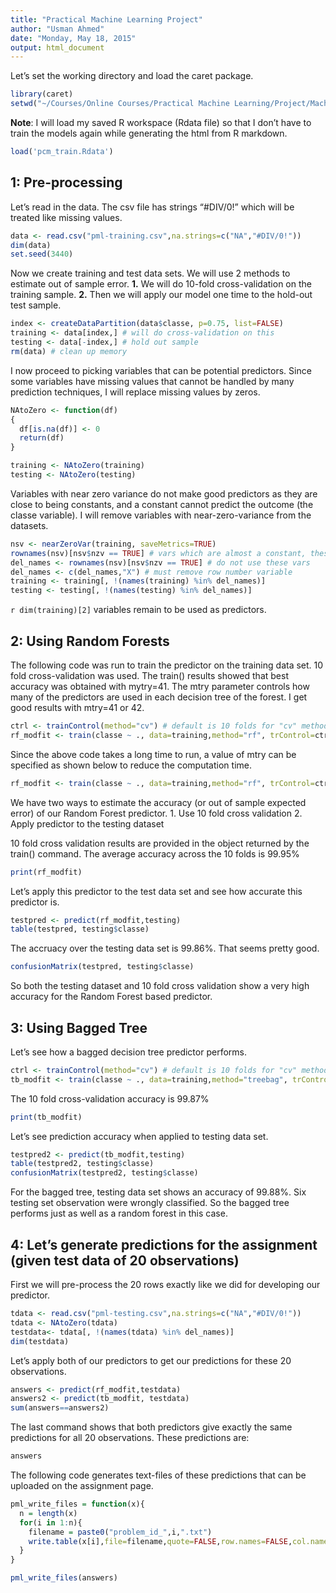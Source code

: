 ```yaml
---
title: "Practical Machine Learning Project"
author: "Usman Ahmed"
date: "Monday, May 18, 2015"
output: html_document
---
```


Let's set the working directory and load the caret package.
```r
library(caret)
setwd("~/Courses/Online Courses/Practical Machine Learning/Project/MachLearnProj")
````

**Note**: I will load my saved R workspace (Rdata file) so that I don't have to train the models again while generating the html from R markdown.
```r
load('pcm_train.Rdata')
```

## 1: Pre-processing
Let's read in the data. The csv file has strings "#DIV/0!" which will be treated like missing values.
```r
data <- read.csv("pml-training.csv",na.strings=c("NA","#DIV/0!")) 
dim(data)
set.seed(3440)
```

Now we create training and test data sets. We will use 2 methods to estimate out of sample error.
**1.** We will do 10-fold cross-validation on the training sample.
**2.** Then we will apply our model one time to the hold-out test sample.


```r
index <- createDataPartition(data$classe, p=0.75, list=FALSE)
training <- data[index,] # will do cross-validation on this
testing <- data[-index,] # hold out sample
rm(data) # clean up memory
```

I now proceed to picking variables that can be potential predictors.
Since some variables have missing values that cannot be handled by many prediction techniques, I will replace missing values by zeros.

```r
NAtoZero <- function(df)
{
  df[is.na(df)] <- 0
  return(df)
}

training <- NAtoZero(training)
testing <- NAtoZero(testing)
```

Variables with near zero variance do not make good predictors as they are close to being constants, and a constant cannot predict the outcome (the classe variable).
I will remove variables with near-zero-variance from the datasets.


```r
nsv <- nearZeroVar(training, saveMetrics=TRUE)
rownames(nsv)[nsv$nzv == TRUE] # vars which are almost a constant, these are 95%+ NA's
del_names <- rownames(nsv)[nsv$nzv == TRUE] # do not use these vars
del_names <- c(del_names,"X") # must remove row number variable
training <- training[, !(names(training) %in% del_names)]
testing <- testing[, !(names(testing) %in% del_names)]
```

`r dim(training)[2]` variables remain to be used as predictors.


## 2: Using Random Forests 

The following code was run to train the predictor on the training data set. 10 fold cross-validation was used. The train() results showed that best accuracy was obtained with mytry=41. The mtry parameter controls how many of the predictors are used in each decision tree of the forest. I get good results with mtry=41 or 42.

```r
ctrl <- trainControl(method="cv") # default is 10 folds for "cv" method
rf_modfit <- train(classe ~ ., data=training,method="rf", trControl=ctrl, prox=TRUE)
```

Since the above code takes a long time to run, a value of mtry can be specified as shown below to reduce the computation time. 

```r
rf_modfit <- train(classe ~ ., data=training,method="rf", trControl=ctrl, prox=TRUE,tuneGrid=data.frame(mtry=42))
```

We have two ways to estimate the accuracy (or out of sample expected error) of our Random Forest predictor.
 1. Use 10 fold cross validation
 2. Apply predictor to the testing dataset
 
10 fold cross validation results are provided in the object returned by the train() command. The average accuracy across the 10 folds is 99.95%
```r
print(rf_modfit)
```

Let's apply this predictor to the test data set and see how accurate this predictor is.
```r
testpred <- predict(rf_modfit,testing)
table(testpred, testing$classe)
```

The accruacy over the testing data set is 99.86%. That seems pretty good.
```r
confusionMatrix(testpred, testing$classe)
```

So both the testing dataset and 10 fold cross validation show a very high accuracy for the Random Forest based predictor.


## 3: Using Bagged Tree

Let's see how a bagged decision tree predictor performs.

```r
ctrl <- trainControl(method="cv") # default is 10 folds for "cv" method
tb_modfit <- train(classe ~ ., data=training,method="treebag", trControl=ctrl)
```

The 10 fold cross-validation accuracy is 99.87%
```r
print(tb_modfit)
```

Let's see prediction accuracy when applied to testing data set.
```r
testpred2 <- predict(tb_modfit,testing)
table(testpred2, testing$classe)
confusionMatrix(testpred2, testing$classe)
```

For the bagged tree, testing data set shows an accuracy of 99.88%. Six testing set observation were wrongly classified. So the bagged tree performs just as well as a random forest in this case.

## 4: Let's generate predictions for the assignment (given test data of 20 observations)

First we will pre-process the 20 rows exactly like we did for developing our predictor.

```r
tdata <- read.csv("pml-testing.csv",na.strings=c("NA","#DIV/0!")) 
tdata <- NAtoZero(tdata)
testdata<- tdata[, !(names(tdata) %in% del_names)]
dim(testdata)
```

Let's apply both of our predictors to get our predictions for these 20 observations.
```r
answers <- predict(rf_modfit,testdata)
answers2 <- predict(tb_modfit, testdata)
sum(answers==answers2)
```

The last command shows that both predictors give exactly the same predictions for all 20 observations. These predictions are:
```r
answers
```

The following code generates text-files of these predictions that can be uploaded on the assignment page.
```r
pml_write_files = function(x){
  n = length(x)
  for(i in 1:n){
    filename = paste0("problem_id_",i,".txt")
    write.table(x[i],file=filename,quote=FALSE,row.names=FALSE,col.names=FALSE)
  }
}

pml_write_files(answers)
```



